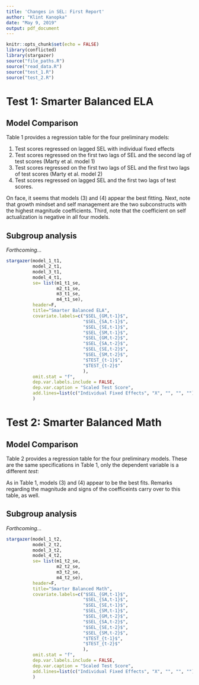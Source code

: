 ```yaml
---
title: 'Changes in SEL: First Report'
author: "Klint Kanopka"
date: "May 9, 2019"
output: pdf_document
---
```


```r
knitr::opts_chunk$set(echo = FALSE)
library(conflicted)
library(stargazer)
source("file_paths.R")
source("read_data.R")
source("test_1.R")
source("test_2.R")
```

# Test 1: Smarter Balanced ELA

## Model Comparison

Table 1 provides a regression table for the four preliminary models:

1. Test scores regressed on lagged SEL with individual fixed effects
2. Test scores regressed on the first two lags of SEL and the second lag of test scores (Marty et al. model 1)
3. Test scores regressed on the first two lags of SEL and the first two lags of test scores (Marty et al. model 2)
4. Test scores regressed on lagged SEL and the first two lags of test scores.

On face, it seems that models (3) and (4) appear the best fitting. Next, note that growth mindset and self management are the two subconstructs with the highest magnitude coefficients. Third, note that the coefficient on self actualization is negative in all four models. 

## Subgroup analysis

*Forthcoming...*

```r

stargazer(model_1_t1, 
          model_2_t1, 
          model_3_t1, 
          model_4_t1, 
          se= list(m1_t1_se,
                   m2_t1_se,
                   m3_t1_se,
                   m4_t1_se),
          header=F,
          title="Smarter Balanced ELA",
          covariate.labels=c("$SEL_{GM,t-1}$",
                             "$SEL_{SA,t-1}$",
                             "$SEL_{SE,t-1}$",
                             "$SEL_{SM,t-1}$",
                             "$SEL_{GM,t-2}$", 
                             "$SEL_{SA,t-2}$",
                             "$SEL_{SE,t-2}$",
                             "$SEL_{SM,t-2}$",
                             "$TEST_{t-1}$",
                             "$TEST_{t-2}$"
                             ),
          omit.stat = "f",
          dep.var.labels.include = FALSE,
          dep.var.caption = "Scaled Test Score",
          add.lines=list(c("Individual Fixed Effects", "X", "", "", ""))
          )

```

\newpage

# Test 2: Smarter Balanced Math

## Model Comparison

Table 2 provides a regression table for the four preliminary models. These are the same specifications in Table 1, only the dependent variable is a different *test*:

As in Table 1, models (3) and (4) appear to be the best fits. Remarks regarding the magnitude and signs of the coefficeints carry over to this table, as well.

## Subgroup analysis

*Forthcoming...*

```r

stargazer(model_1_t2, 
          model_2_t2, 
          model_3_t2, 
          model_4_t2, 
          se= list(m1_t2_se,
                   m2_t2_se,
                   m3_t2_se,
                   m4_t2_se),
          header=F,
          title="Smarter Balanced Math",
          covariate.labels=c("$SEL_{GM,t-1}$",
                             "$SEL_{SA,t-1}$",
                             "$SEL_{SE,t-1}$",
                             "$SEL_{SM,t-1}$",
                             "$SEL_{GM,t-2}$", 
                             "$SEL_{SA,t-2}$",
                             "$SEL_{SE,t-2}$",
                             "$SEL_{SM,t-2}$",
                             "$TEST_{t-1}$",
                             "$TEST_{t-2}$"
                             ),
          omit.stat = "f",
          dep.var.labels.include = FALSE,
          dep.var.caption = "Scaled Test Score",
          add.lines=list(c("Individual Fixed Effects", "X", "", "", ""))
          )

```